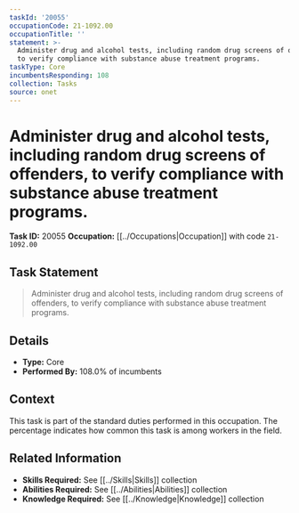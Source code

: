 ```yaml
---
taskId: '20055'
occupationCode: 21-1092.00
occupationTitle: ''
statement: >-
  Administer drug and alcohol tests, including random drug screens of offenders,
  to verify compliance with substance abuse treatment programs.
taskType: Core
incumbentsResponding: 108
collection: Tasks
source: onet
---
```

# Administer drug and alcohol tests, including random drug screens of offenders, to verify compliance with substance abuse treatment programs.

**Task ID:** 20055
**Occupation:** [[../Occupations|Occupation]] with code `21-1092.00`

## Task Statement

> Administer drug and alcohol tests, including random drug screens of offenders, to verify compliance with substance abuse treatment programs.

## Details

- **Type:** Core
- **Performed By:** 108.0% of incumbents

## Context

This task is part of the standard duties performed in this occupation. The percentage indicates how common this task is among workers in the field.

## Related Information

- **Skills Required:** See [[../Skills|Skills]] collection
- **Abilities Required:** See [[../Abilities|Abilities]] collection
- **Knowledge Required:** See [[../Knowledge|Knowledge]] collection
